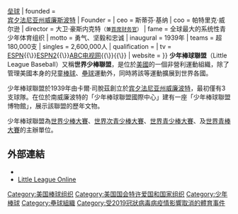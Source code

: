 {{NoteTA
|G1 = Toponym
|G2 = Sports
}}
{{Expand English|Little League Baseball|time=2021-08-11T04:10:03+00:00}}
{{Infobox sports league
| title           = 少年棒球联盟公司<br />{{lang|en|Little League Baseball Inc.}}
| current_season  = 2021年世界少棒大赛
| logo            = File:Little League Baseball - Logo.svg
| logo_size       = 200px
| sport           = [[棒球|棒球]]{{\}}[[垒球|垒球]]
| founded         = {{Start date and age|1939}}<br />{{USA}}[[宾夕法尼亚州|宾夕法尼亚州]][[威廉斯波特_(賓夕法尼亞州)|威廉斯波特]]
| Founder         = {{Link-en|卡尔·斯托茨|Carl Stotz}}
| ceo             = 斯蒂芬·基纳
| coo             = 帕特里克·威尔逊
| director        = 大卫·豪斯内克特<small>（兼[[首席财务官|首席财务官]]）</small>
| fame            = 全球最大的系统性青少年体育组织
| motto           = 勇气、坚毅和忠诚
| inaugural       = 1939年
| teams           = 超180,000支
| singles         = 2,600,000人
| qualification   = {{Link-en|2019年世界少棒大赛资格赛|2019 Little League World Series qualification|少棒联盟国际巡回赛}}
| tv              = [[ESPN|ESPN]]{{\}}[[ESPN2|ESPN2]]{{\}}[[美国广播公司|ABC电视网]]{{\}}{{Link-en|麦迪逊花园广场电视网|MSG Network}}{{\}}{{Link-en|新英格兰体育电视网|New England Sports Network}}
| website         = {{URL|https://www.littleleague.org/}}
}}
'''少年棒球聯盟'''（Little League Baseball）又稱'''世界少棒聯盟'''，是位於[[美國|美國]]的一個非營利運動組織，除了管理美國本身的兒童[[棒球|棒球]]、[[壘球|壘球]]運動外，同時將該等運動擴展到世界各國。

少年棒球聯盟於1939年由卡爾·司脫茲創立於[[宾夕法尼亚州|宾夕法尼亚州]][[威廉波特|威廉波特]]，最初僅有3支球隊。在位於南威廉波特的「少年棒球聯盟國際中心」建有一座「少年棒球聯盟博物館」，展示該聯盟的歷年文物。

少年棒球聯盟為[[世界少棒大賽|世界少棒大賽]]、[[世界次青少棒大賽|世界次青少棒大賽]]、[[世界青少棒大賽|世界青少棒大賽]]、及[[世界青棒大賽|世界青棒大賽]]的主辦單位。

==外部連結==
*{{台灣棒球維基館|世界少棒聯盟}}
*[https://web.archive.org/web/20120614001436/http://www.littleleague.org/Little_League_Online.htm Little League Online]

{{國際棒球}}

[[Category:美国棒球组织|Category:美国棒球组织]]
[[Category:美国国会特许爱国和国家组织|Category:美国国会特许爱国和国家组织]]
[[Category:少年棒球|Category:少年棒球]]
[[Category:壘球組織|Category:壘球組織]]
[[Category:受2019冠狀病毒病疫情影響取消的體育事件|Category:受2019冠狀病毒病疫情影響取消的體育事件]]